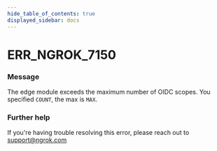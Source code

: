 ```yaml
---
hide_table_of_contents: true
displayed_sidebar: docs
---
```



# ERR_NGROK_7150

### Message

The edge module exceeds the maximum number of OIDC scopes. You specified `COUNT`, the max is `MAX`.

### Further help

If you're having trouble resolving this error, please reach out to [support@ngrok.com](mailto:support@ngrok.com?subject=Help%20with%20ERR_NGROK_7150)

<ErrorDetails error="err_ngrok_7150" />
